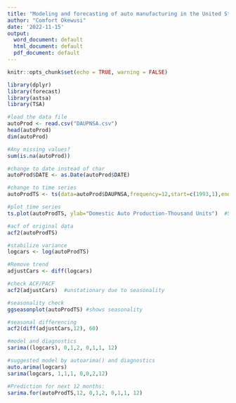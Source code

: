 ---
title: "Modeling and forecasting of auto manufacturing in the United States"
author: "Comfort Okewusi"
date: '2022-11-15'
output:
  word_document: default
  html_document: default
  pdf_document: default
---

```{r setup, include=FALSE}
knitr::opts_chunk$set(echo = TRUE, warning = FALSE)
```

```{r message=FALSE, warning=FALSE, include=FALSE}
library(dplyr)
library(forecast)
library(astsa)
library(TSA)

```

```{r echo=FALSE, message=FALSE, warning=FALSE}
#load the data file
autoProd <- read.csv("DAUPNSA.csv")
head(autoProd)
dim(autoProd)

#Any missing values?
sum(is.na(autoProd))

#change to date instead of char
autoProd$DATE <- as.Date(autoProd$DATE)

#change to time series
autoProdTS <- ts(data=autoProd$DAUPNSA,frequency=12,start=c(1993,1),end=c(2022,9))

#plot time series
ts.plot(autoProdTS, ylab="Domestic Auto Production-Thousand Units")  #Shows trend and non-constant variance

#acf of original data
acf2(autoProdTS)

#stabilize variance 
logcars <- log(autoProdTS)

#Remove trend
adjustCars <- diff(logcars)

#check ACF/PACF
acf2(adjustCars)  #unstationary due to seasonality

#seasonality check
ggseasonplot(autoProdTS) #shows seasonality

#seasonal differencing
acf2(diff(adjustCars,12), 60)

#model and diagnostics
sarima((logcars), 0,1,2, 0,1,1, 12)

#suggested model by autoarima() and diagnostics
auto.arima(logcars)
sarima(logcars, 1,1,1, 0,0,2,12)

#Prediction for next 12 months:
sarima.for(autoProdTS,12, 0,1,2, 0,1,1, 12)

```

